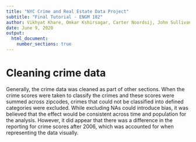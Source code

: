 ```yaml
---
title: "NYC Crime and Real Estate Data Project"
subtitle: "Final Tutorial - ENGM 182"
author: Vikhyat Khare, Omkar Kshirsagar, Carter Noordsij, John Sullivan
date: June 9, 2020
output:
  html_document:
    number_sections: true
---
```


# Cleaning crime data

Generally, the crime data was cleaned as part of other sections. When the crime scores were taken to classify the crimes and these scores were summed across zipcodes, crimes that could not be classified into defined categories were excluded. While excluding NAs could introduce bias, it was believed that the effect would be consistent across time and population for the analysis. However, it did appear that there was a difference in the reporting for crime scores after 2006, which was accounted for when representing the data visually.